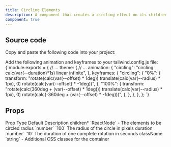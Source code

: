 ```yaml
---
title: Circling Elements
description: A component that creates a circling effect on its children.
component: true
---
```


<ComponentPreview name="circling-elements-demo" />

## Source code

<Steps>

<Step>Copy and paste the following code into your project:</Step>

<ComponentSource name="circling-elements" />

<Step>
  Add the following animation and keyframes to your tailwind.config.js file:
</Step>

<CodeBlockWrapper language="typescript">
{`module.exports = {
  // ...
  theme: {
    // ...
    animation: {
      "circling": "circling calc(var(--duration)*1s) linear infinite",
    },
    keyframes: {
      "circling": {
        "0%": {
          transform:
            "rotate(calc(var(--offset) * 1deg)) translate(calc(var(--radius) * 1px), 0) rotate(calc(var(--offset) * -1deg))",
        },
        "100%": {
          transform:
            "rotate(calc(360deg + (var(--offset) * 1deg))) translate(calc(var(--radius) * 1px), 0) rotate(calc(-360deg + (var(--offset) * -1deg)))",
        },
      },
    },
  },
};
`}

</CodeBlockWrapper>

</Steps>

## Props

<Table>
  <TableHeader>
    <TableRow>
      <TableHead>Prop</TableHead>
      <TableHead>Type</TableHead>
      <TableHead>Default</TableHead>
      <TableHead>Description</TableHead>
    </TableRow>
  </TableHeader>
  <TableBody>
    <TableRow>
      <TableCell>children<span className="text-red-500">*</span></TableCell>
      <TableCell>`ReactNode`</TableCell>
      <TableCell>-</TableCell>
      <TableCell>The elements to be circled</TableCell>
    </TableRow>
    <TableRow>
      <TableCell>radius</TableCell>
      <TableCell>`number`</TableCell>
      <TableCell>`100`</TableCell>
      <TableCell>The radius of the circle in pixels</TableCell>
    </TableRow>
    <TableRow>
      <TableCell>duration</TableCell>
      <TableCell>`number`</TableCell>
      <TableCell>`10`</TableCell>
      <TableCell>The duration of one complete rotation in seconds</TableCell>
    </TableRow>
    <TableRow>
      <TableCell>className</TableCell>
      <TableCell>`string`</TableCell>
      <TableCell>-</TableCell>
      <TableCell>Additional CSS classes for the container</TableCell>
    </TableRow>
  </TableBody>
</Table>

